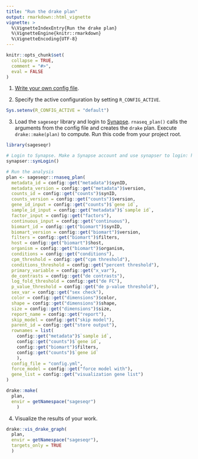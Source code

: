 ```yaml
---
title: "Run the drake plan"
output: rmarkdown::html_vignette
vignette: >
  %\VignetteIndexEntry{Run the drake plan}
  %\VignetteEngine{knitr::rmarkdown}
  %\VignetteEncoding{UTF-8}
---
```


```r
knitr::opts_chunk$set(
  collapse = TRUE,
  comment = "#>",
  eval = FALSE
)
```

1. [Write your own config file](https://sage-bionetworks.github.io/sageseqr/articles/customize-config.html).

2. Specify the active configuration by setting `R_CONFIG_ACTIVE`.

```r
Sys.setenv(R_CONFIG_ACTIVE = "default")
```

3. Load the `sageseqr` library and login to [Synapse](https://www.synapse.org/). `rnaseq_plan()` calls the arguments from the config file and creates the `drake` plan. Execute `drake::make(plan)` to compute. Run this code from your project root.

```r
library(sageseqr)

# Login to Synapse. Make a Synapse account and use synapser to login: https://r-docs.synapse.org/articles/manageSynapseCredentials.html
synapser::synLogin()

# Run the analysis
plan <- sageseqr::rnaseq_plan(
  metadata_id = config::get("metadata")$synID,
  metadata_version = config::get("metadata")$version,
  counts_id = config::get("counts")$synID,
  counts_version = config::get("counts")$version,
  gene_id_input = config::get("counts")$`gene id`,
  sample_id_input = config::get("metadata")$`sample id`,
  factor_input = config::get("factors"),
  continuous_input = config::get("continuous"),
  biomart_id = config::get("biomart")$synID,
  biomart_version = config::get("biomart")$version,
  filters = config::get("biomart")$filters,
  host = config::get("biomart")$host,
  organism = config::get("biomart")$organism, 
  conditions = config::get("conditions"), 
  cpm_threshold = config::get("cpm threshold"),
  conditions_threshold = config::get("percent threshold"),
  primary_variable = config::get("x_var"), 
  de_contrasts = config::get("de contrasts"),
  log_fold_threshold = config::get("de FC"),
  p_value_threshold = config::get("de p-value threshold"),
  sex_var = config::get("sex check"), 
  color = config::get("dimensions")$color, 
  shape = config::get("dimensions")$shape,
  size = config::get("dimensions")$size,
  report_name = config::get("report"),
  skip_model = config::get("skip model"),
  parent_id = config::get("store output"),
  rownames = list(
    config::get("metadata")$`sample id`,
    config::get("counts")$`gene id`,
    config::get("biomart")$filters,
    config::get("counts")$`gene id`
    ),
  config_file = "config.yml",
  force_model = config::get("force model with"), 
  gene_list = config::get("visualization gene list")
)

drake::make(
  plan,
  envir = getNamespace("sageseqr")
    )
```

4. Visualize the results of your work. 

```r
drake::vis_drake_graph(
  plan,
  envir = getNamespace("sageseqr"),
  targets_only = TRUE
  )
```
